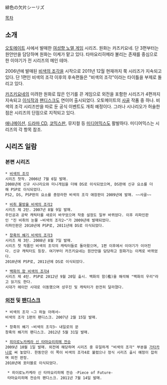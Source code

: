 緋色の欠片シーリズ

[[목차]]
== 소개 ==
[[오토메이트]] 사에서 발매한 [[여성향 노멀 게임]] 시리즈. 원화는 카즈키요네. 단 3편부터는 원안만을 담당하며 원화는 이케가 맡고 있다.
타마요리히메라 불리는 존재를 중심으로 한 이야기가 전 시리즈의 메인 테마.

2006년에 발매된 [[비색의 조각]]을 시작으로 2011년 12월 현재까지 쭉 시리즈가 지속되고 있다. 단 1편인 비색의 조각 이후의 후속편들은 "비색의 조각"이라는 타이틀을 부제로 돌리고 있다.

[[카즈키요네]]의 미려한 원화로 많은 인기를 끈 게임으로 외전을 포함한 시리즈가 4편까지 지속되고 [[이식]]작과 [[팬디스크]]도 연이어 출시되었다. 오토메이트의 [[사골]] 작품 중 하나. 비색의 조각 시리즈만을 따로 둔 공식 이벤트도 개최 예정이다.
그러나 시나리오가 허술한 점은 시리즈의 단점으로 지적되고 있다.

[[애니메이션]], [[드라마 CD]], [[코믹스판]], 뮤지컬 등 [[미디어믹스]]도 활발하다. 미디어믹스는 시리즈의 각 항목 참조.

== 시리즈 일람 ==
=== 본편 시리즈 ===
 * [[비색의 조각]] 
 시리즈 첫작. 2006년 7월 6일 발매.
 2008년에 신규 시나리오와 미니게임을 더해 DS로 이식되었으며, DS판에 신규 요소를 더해 PSP로 이식되었다.
 PS2, DS, PSP판의 요소를 총망라한 비색의 조각 애장판이 2009년에 발매. ~~사골~~

 * [[비취 물방울 비색의 조각2]]
 시리즈 제 2탄. 2007년 8월 9일 발매. 
 주인공과 공략 캐릭터를 새로이 바꾸었으며 작중 설정도 일부 바뀌었다. 이후 리파인판인 "진 비취의 눈물 ~비색의 조각2~"가 2009년에 발매되었다.
 리파인판은 2010년에 PSP로, 2011년에 DS로 이식되었다.

 * [[창흑의 쐐기 비색의 조각3]]
 시리즈 제 3탄. 2008년 8월 7일 발매.
 시리즈 첫 작품인 비색의 조각의 캐릭터들로 돌아왔으며, 1편 이후에서 이야기가 이어진다. 신규 캐릭터도 등장. 여기부터 카즈키요네는 원안만을 담당하고 원화가는 이케로 바뀌었다.
 2010년에 PSP로, 2011년에 DS로 이식되었다.

 * [[백화의 함 비색의 조각4]]
 시리즈 제 4탄. PSP로 2012년 9월 20일 출시. 백화의 함(檻)을 해석해 "백화의 우리"라고 읽기도 한다.
 시대가 헤이안 시대로 이동했으며 성우진 및 캐릭터가 완전히 달라졌다.

=== [[외전]] 및 [[팬디스크]] ===
 * 비색의 조각 ~그 하늘 아래서~
 비색의 조각 1편의 팬디스크. 2007년 2월 15일 발매.

 * 창흑의 쐐기 ~비색의 조각3~ 내일로의 문
 창흑의 쐐기의 팬디스크. 2012년 5월 31일 발매.

 * [[히이로노카케라 신 타마요리히메 전승]]
 2009년 10월 1일 발매. 외전에 해당하며 시리즈 중 유일하게 "비색의 조각" 부분을 [[가타카나]]로 써 놓았다. 한동안은 이 쪽이 비색의 조각4로 불렸으나 정식 시리즈 출시 예정이 잡히며 외전 판정.
 2010년에 포터블로 이식되었다.

  * 히이로노카케라 신 타마요리히메 전승 -Piece of Future-
  타마요리히메 전승의 팬디스크. 2011년 7월 14일 발매.
